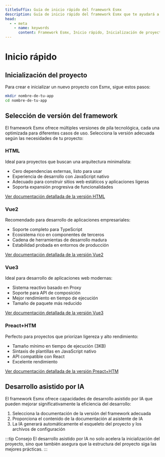 ```yaml
---
titleSuffix: Guía de inicio rápido del framework Esmx
description: Guía de inicio rápido del framework Esmx que te ayudará a configurar un proyecto desde cero, incluyendo la inicialización del proyecto, selección de versiones del framework y desarrollo asistido por IA.
head:
  - - meta
    - name: keywords
      content: Framework Esmx, Inicio rápido, Inicialización de proyecto, Desarrollo Vue, Desarrollo HTML, Asistencia IA
---
```


# Inicio rápido

## Inicialización del proyecto

Para crear e inicializar un nuevo proyecto con Esmx, sigue estos pasos:

```bash
mkdir nombre-de-tu-app
cd nombre-de-tu-app
```

## Selección de versión del framework

El framework Esmx ofrece múltiples versiones de pila tecnológica, cada una optimizada para diferentes casos de uso. Selecciona la versión adecuada según las necesidades de tu proyecto:

### HTML

Ideal para proyectos que buscan una arquitectura minimalista:

- Cero dependencias externas, listo para usar
- Experiencia de desarrollo con JavaScript nativo
- Adecuado para construir sitios web estáticos y aplicaciones ligeras
- Soporta expansión progresiva de funcionalidades

[Ver documentación detallada de la versión HTML](../frameworks/html.md)

### Vue2

Recomendado para desarrollo de aplicaciones empresariales:

- Soporte completo para TypeScript
- Ecosistema rico en componentes de terceros
- Cadena de herramientas de desarrollo madura
- Estabilidad probada en entornos de producción

[Ver documentación detallada de la versión Vue2](../frameworks/vue2.md)

### Vue3

Ideal para desarrollo de aplicaciones web modernas:

- Sistema reactivo basado en Proxy
- Soporte para API de composición
- Mejor rendimiento en tiempo de ejecución
- Tamaño de paquete más reducido

[Ver documentación detallada de la versión Vue3](../frameworks/vue3.md)

### Preact+HTM

Perfecto para proyectos que priorizan ligereza y alto rendimiento:

- Tamaño mínimo en tiempo de ejecución (3KB)
- Sintaxis de plantillas en JavaScript nativo
- API compatible con React
- Excelente rendimiento

[Ver documentación detallada de la versión Preact+HTM](../frameworks/preact-htm.md)

## Desarrollo asistido por IA

El framework Esmx ofrece capacidades de desarrollo asistido por IA que pueden mejorar significativamente la eficiencia del desarrollo:

1. Selecciona la documentación de la versión del framework adecuada
2. Proporciona el contenido de la documentación al asistente de IA
3. La IA generará automáticamente el esqueleto del proyecto y los archivos de configuración

:::tip Consejo
El desarrollo asistido por IA no solo acelera la inicialización del proyecto, sino que también asegura que la estructura del proyecto siga las mejores prácticas.
:::